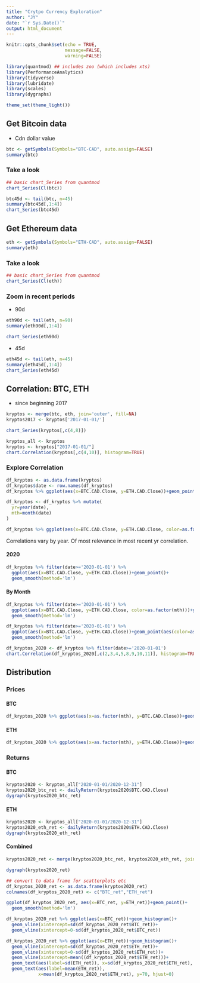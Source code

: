 ```yaml
---
title: "Crytpo Currency Exploration"
author: "JY"
date: "`r Sys.Date()`"
output: html_document
---
```


```r
knitr::opts_chunk$set(echo = TRUE,
                      message=FALSE,
                      warning=FALSE)

library(quantmod) ## includes zoo (which includes xts)
library(PerformanceAnalytics)
library(tidyverse)
library(lubridate)
library(scales)
library(dygraphs)

theme_set(theme_light())
```

## Get Bitcoin data

* Cdn dollar value

```r
btc <- getSymbols(Symbols="BTC-CAD", auto.assign=FALSE)
summary(btc)
```

### Take a look

```r
## basic chart_Series from quantmod
chart_Series(Cl(btc))
```

```r
btc45d <- tail(btc, n=45)
summary(btc45d[,1:4])
chart_Series(btc45d)
```


## Get Ethereum data

```r
eth <- getSymbols(Symbols="ETH-CAD", auto.assign=FALSE)
summary(eth)
```

### Take a look

```r
## basic chart_Series from quantmod
chart_Series(Cl(eth))
```

### Zoom in recent periods

* 90d

```r
eth90d <- tail(eth, n=90)
summary(eth90d[,1:4])
```

```r
chart_Series(eth90d)
```

* 45d

```r
eth45d <- tail(eth, n=45)
summary(eth45d[,1:4])
chart_Series(eth45d)
```


## Correlation: BTC, ETH

* since beginning 2017

```r
kryptos <- merge(btc, eth, join='outer', fill=NA)
kryptos2017 <- kryptos['2017-01-01/'] 
```

```r
chart_Series(kryptos[,c(4,8)])
```

```r
kryptos_all <- kryptos
kryptos <- kryptos["2017-01-01/"]
chart.Correlation(kryptos[,c(4,10)], histogram=TRUE)
```

### Explore Correlation

```r
df_kryptos <- as.data.frame(kryptos)
df_kryptos$date <- row.names(df_kryptos)
df_kryptos %>% ggplot(aes(x=BTC.CAD.Close, y=ETH.CAD.Close))+geom_point()
```

```r
df_kryptos <- df_kryptos %>% mutate(
  yr=year(date),
  mth=month(date)
)
```

```r
df_kryptos %>% ggplot(aes(x=BTC.CAD.Close, y=ETH.CAD.Close, color=as.factor(yr)))+geom_point()
```

Correlations vary by year. Of most relevance in most recent yr correlation.

#### 2020

```r
df_kryptos %>% filter(date>='2020-01-01') %>%
  ggplot(aes(x=BTC.CAD.Close, y=ETH.CAD.Close))+geom_point()+
  geom_smooth(method='lm')
```

#### By Month

```r
df_kryptos %>% filter(date>='2020-01-01') %>%
  ggplot(aes(x=BTC.CAD.Close, y=ETH.CAD.Close, color=as.factor(mth)))+geom_point()+
  geom_smooth(method='lm')
```

```r
df_kryptos %>% filter(date>='2020-01-01') %>%
  ggplot(aes(x=BTC.CAD.Close, y=ETH.CAD.Close))+geom_point(aes(color=as.factor(mth)))+
  geom_smooth(method='lm')
```

```r
df_kryptos_2020 <- df_kryptos %>% filter(date>='2020-01-01')
chart.Correlation(df_kryptos_2020[,c(2,3,4,5,8,9,10,11)], histogram=TRUE)

```

## Distribution

### Prices 

#### BTC

```r
df_kryptos_2020 %>% ggplot(aes(x=as.factor(mth), y=BTC.CAD.Close))+geom_boxplot()
```

#### ETH

```r
df_kryptos_2020 %>% ggplot(aes(x=as.factor(mth), y=ETH.CAD.Close))+geom_boxplot()
```

### Returns

#### BTC

```r
kryptos2020 <- kryptos_all["2020-01-01/2020-12-31"]
kryptos2020_btc_ret <- dailyReturn(kryptos2020$BTC.CAD.Close)
dygraph(kryptos2020_btc_ret)
```

#### ETH

```r
kryptos2020 <- kryptos_all["2020-01-01/2020-12-31"]
kryptos2020_eth_ret <- dailyReturn(kryptos2020$ETH.CAD.Close)
dygraph(kryptos2020_eth_ret)
```

#### Combined

```r
kryptos2020_ret <- merge(kryptos2020_btc_ret, kryptos2020_eth_ret, join='outer', fill=NA)

dygraph(kryptos2020_ret)
```

```r
## convert to data frame for scatterplots etc
df_kryptos_2020_ret <- as.data.frame(kryptos2020_ret)
colnames(df_kryptos_2020_ret) <- c("BTC_ret","ETH_ret")

```

```r
ggplot(df_kryptos_2020_ret, aes(x=BTC_ret, y=ETH_ret))+geom_point()+
  geom_smooth(method='lm')

df_kryptos_2020_ret %>% ggplot(aes(x=BTC_ret))+geom_histogram()+
  geom_vline(xintercept=sd(df_kryptos_2020_ret$BTC_ret))+
  geom_vline(xintercept=0-sd(df_kryptos_2020_ret$BTC_ret))

df_kryptos_2020_ret %>% ggplot(aes(x=ETH_ret))+geom_histogram()+
  geom_vline(xintercept=sd(df_kryptos_2020_ret$ETH_ret))+
  geom_vline(xintercept=0-sd(df_kryptos_2020_ret$ETH_ret))+
  geom_vline(xintercept=mean((df_kryptos_2020_ret$ETH_ret)))+
  geom_text(aes(label=sd(ETH_ret)), x=sd(df_kryptos_2020_ret$ETH_ret), y=50, hjust=0)+
  geom_text(aes(label=mean(ETH_ret)),
            x=mean(df_kryptos_2020_ret$ETH_ret), y=70, hjust=0)

```

